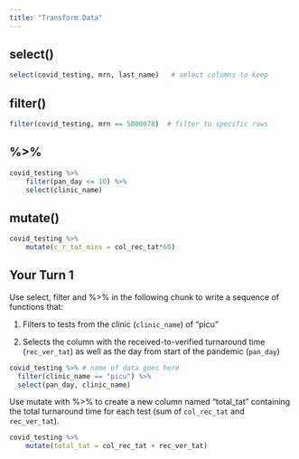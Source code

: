```yaml
---
title: "Transform Data"
---
```


## select()

```r
select(covid_testing, mrn, last_name)   # select columns to keep
```


## filter()

```r
filter(covid_testing, mrn == 5000078)  # filter to specific rows
```

## %>%

```r
covid_testing %>% 
	filter(pan_day <= 10) %>% 
	select(clinic_name)
```


## mutate()

```r
covid_testing %>%
	mutate(c_r_tat_mins = col_rec_tat*60)
```


## Your Turn 1

Use select, filter and %>% in the following chunk to write a sequence of functions that: 

1. Filters to tests from the clinic (`clinic_name`) of "picu"

2. Selects the column with the received-to-verified turnaround time (`rec_ver_tat`) as well as the day from start of the pandemic (`pan_day`)

```r
covid_testing %>% # name of data goes here
  filter(clinic_name == "picu") %>% 
  select(pan_day, clinic_name) 
```

Use mutate with %>% to create a new column named "total_tat" containing the total turnaround time for each test (sum of `col_rec_tat` and `rec_ver_tat`).

```r
covid_testing %>%
	mutate(total_tat = col_rec_tat + rec_ver_tat)
```
